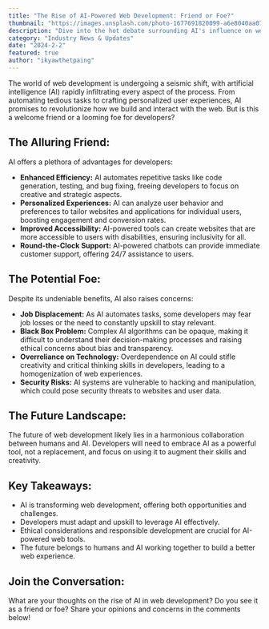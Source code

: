 ```yaml
---
title: "The Rise of AI-Powered Web Development: Friend or Foe?"
thumbnail: "https://images.unsplash.com/photo-1677691820099-a6e8040aa077"
description: "Dive into the hot debate surrounding AI's influence on web development. From efficiency boosts to job displacement fears, explore both sides of the coin."
category: "Industry News & Updates"
date: "2024-2-2"
featured: true
author: "ikyawthetpaing"
---
```


The world of web development is undergoing a seismic shift, with artificial intelligence (AI) rapidly infiltrating every aspect of the process. From automating tedious tasks to crafting personalized user experiences, AI promises to revolutionize how we build and interact with the web. But is this a welcome friend or a looming foe for developers?

## The Alluring Friend:

AI offers a plethora of advantages for developers:

- **Enhanced Efficiency:** AI automates repetitive tasks like code generation, testing, and bug fixing, freeing developers to focus on creative and strategic aspects.
- **Personalized Experiences:** AI can analyze user behavior and preferences to tailor websites and applications for individual users, boosting engagement and conversion rates.
- **Improved Accessibility:** AI-powered tools can create websites that are more accessible to users with disabilities, ensuring inclusivity for all.
- **Round-the-Clock Support:** AI-powered chatbots can provide immediate customer support, offering 24/7 assistance to users.

## The Potential Foe:

Despite its undeniable benefits, AI also raises concerns:

- **Job Displacement:** As AI automates tasks, some developers may fear job losses or the need to constantly upskill to stay relevant.
- **Black Box Problem:** Complex AI algorithms can be opaque, making it difficult to understand their decision-making processes and raising ethical concerns about bias and transparency.
- **Overreliance on Technology:** Overdependence on AI could stifle creativity and critical thinking skills in developers, leading to a homogenization of web experiences.
- **Security Risks:** AI systems are vulnerable to hacking and manipulation, which could pose security threats to websites and user data.

## The Future Landscape:

The future of web development likely lies in a harmonious collaboration between humans and AI. Developers will need to embrace AI as a powerful tool, not a replacement, and focus on using it to augment their skills and creativity.

## Key Takeaways:

- AI is transforming web development, offering both opportunities and challenges.
- Developers must adapt and upskill to leverage AI effectively.
- Ethical considerations and responsible development are crucial for AI-powered web tools.
- The future belongs to humans and AI working together to build a better web experience.

## Join the Conversation:

What are your thoughts on the rise of AI in web development? Do you see it as a friend or foe? Share your opinions and concerns in the comments below!
